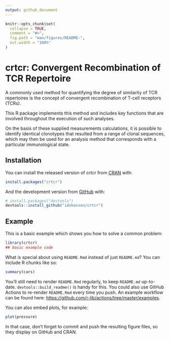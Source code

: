```yaml
---
output: github_document
---
```


<!-- README.md is generated from README.Rmd. Please edit that file -->

```r
knitr::opts_chunk$set(
  collapse = TRUE,
  comment = "#>",
  fig.path = "man/figures/README-",
  out.width = "100%"
)
```

# crtcr: Convergent Recombination of TCR Repertoire

<!-- badges: start -->

<!-- badges: end -->

A commonly used method for quantifying the degree of similarity of TCR repertoires is the concept of convergent recombination of T-cell receptors (TCRs).

This R package implements this method and includes key functions that are involved throughout the execution of such analyses.

On the basis of these supplied measurements calculations, it is possible to identify identical clonotypes that resulted from a range of clonal sequences, which may then be used for an analysis method that corresponds with a particular immunological state.

## Installation

You can install the released version of crtcr from [CRAN](https://CRAN.R-project.org) with:

``` r
install.packages("crtcr")
```

And the development version from [GitHub](https://github.com/) with:

``` r
# install.packages("devtools")
devtools::install_github("idohasson/crtcr")
```

## Example

This is a basic example which shows you how to solve a common problem:

```r
library(crtcr)
## basic example code
```

What is special about using `README.Rmd` instead of just `README.md`? You can include R chunks like so:

```r
summary(cars)
```

You'll still need to render `README.Rmd` regularly, to keep `README.md` up-to-date. `devtools::build_readme()` is handy for this. You could also use GitHub Actions to re-render `README.Rmd` every time you push. An example workflow can be found here: <https://github.com/r-lib/actions/tree/master/examples>.

You can also embed plots, for example:

```r
plot(pressure)
```

In that case, don't forget to commit and push the resulting figure files, so they display on GitHub and CRAN.
